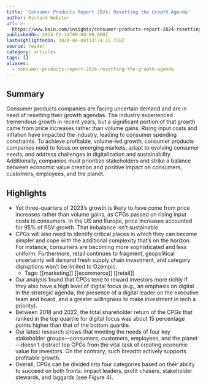 ```yaml
---
title: 'Consumer Products Report 2024: Resetting the Growth Agenda'
author: Richard Webster
url: >-
  https://www.bain.com/insights/consumer-products-report-2024-resetting-the-growth-agenda/
publishedOn: 2024-02-14T00:00:00.000Z
lastHighlightedOn: 2024-04-08T13:24:15.728Z
source: reader
category: articles
tags: []
aliases:
  - consumer-products-report-2024-resetting-the-growth-agenda
---
```

## Summary

Consumer products companies are facing uncertain demand and are in need of resetting their growth agendas. The industry experienced tremendous growth in recent years, but a significant portion of that growth came from price increases rather than volume gains. Rising input costs and inflation have impacted the industry, leading to consumer spending constraints. To achieve profitable, volume-led growth, consumer products companies need to focus on emerging markets, adapt to evolving consumer needs, and address challenges in digitalization and sustainability. Additionally, companies must prioritize stakeholders and strike a balance between economic value creation and positive impact on consumers, customers, employees, and the planet.

## Highlights
- Yet three-quarters of 2023’s growth is likely to have come from price increases rather than volume gains, as CPGs passed on rising input costs to consumers. In the US and Europe, price increases accounted for 95% of RSV growth. That imbalance isn’t sustainable.
- CPGs will also need to identify critical places in which they can become simpler and cope with the additional complexity that’s on the horizon. For instance, consumers are becoming more sophisticated and less uniform. Furthermore, retail continues to fragment, geopolitical uncertainty will demand fresh supply chain investment, and category disruptions won’t be limited to Ozempic.
    - Tags: [[marketing]] [[ecommerce]] [[retail]] 
- Our analysis found that CPGs tend to reward investors more richly if they also have a high level of digital focus (e.g., an emphasis on digital in the strategic agenda, the presence of a digital leader on the executive team and board, and a greater willingness to make investment in tech a priority).
- Between 2018 and 2022, the total shareholder return of the CPGs that ranked in the top quartile for digital focus was about 15 percentage points higher than that of the bottom quartile.
- Our latest research shows that meeting the needs of four key stakeholder groups—consumers, customers, employees, and the planet—doesn’t distract top CPGs from the vital task of creating economic value for investors. On the contrary, such breadth actively supports profitable growth.
- Overall, CPGs can be divided into four categories based on their ability to succeed on both fronts: impact leaders, profit chasers, stakeholder stewards, and laggards (see Figure 4).
